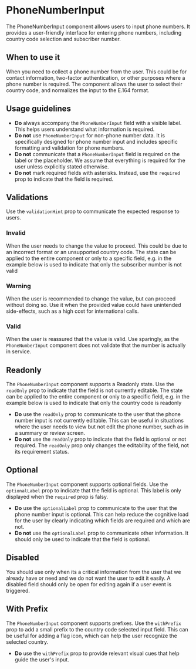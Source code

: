 
<Meta of={Stories} />

# PhoneNumberInput

<Status variant="experimental" />

The PhoneNumberInput component allows users to input phone numbers.
It provides a user-friendly interface for entering phone numbers, including country code selection and subscriber number.


<Story of={Stories.Base} />
<Props />

## When to use it

When you need to collect a phone number from the user. This could be for contact information, two-factor authentication, or other purposes where a phone number is required.
The component allows the user to select their country code, and normalizes the input to the E.164 format.

## Usage guidelines

- **Do** always accompany the `PhoneNumberInput` field with a visible label. This helps users understand what information is required.
- **Do not** use `PhoneNumberInput` for non-phone number data. It is specifically designed for phone number input and includes specific formatting and validation for phone numbers.
- **Do not** communicate that a `PhoneNumberInput` field is required on the label or the placeholder. We assume that everything is required for the user unless explicitly stated otherwise.
- **Do not** mark required fields with asterisks. Instead, use the `required` prop to indicate that the field is required.

## Validations

Use the `validationHint` prop to communicate the expected response to users.

### Invalid

When the user needs to change the value to proceed. This could be due to an incorrect format or an unsupported country code.
The state can be applied to the entire component or only to a specific field, e.g. in the example below is used to indicate that only the subscriber number is not valid

<Story of={Stories.Invalid} />

### Warning

When the user is recommended to change the value, but can proceed without doing so. Use it when the provided value could have unintended side-effects, such as a high cost for international calls.

<Story of={Stories.Warning} />

### Valid

When the user is reassured that the value is valid. Use sparingly, as the `PhoneNumberInput` component does not validate that the number is actually in service.

<Story of={Stories.Valid} />

## Readonly

The `PhoneNumberInput` component supports a Readonly state. Use the `readOnly` prop to indicate that the field is not currently editable.
The state can be applied to the entire component or only to a specific field, e.g. in the example below is used to indicate that only the country code is readonly

- **Do** use the `readOnly` prop to communicate to the user that the phone number input is not currently editable. This can be useful in situations where the user needs to view but not edit the phone number, such as in a summary or review screen.
- **Do not** use the `readOnly` prop to indicate that the field is optional or not required. The `readOnly` prop only changes the editability of the field, not its requirement status.

<Story of={Stories.Readonly} />

## Optional

The `PhoneNumberInput` component supports optional fields. Use the `optionalLabel` prop to indicate that the field is optional. This label is only displayed when the `required` prop is falsy.

- **Do** use the `optionalLabel` prop to communicate to the user that the phone number input is optional. This can help reduce the cognitive load for the user by clearly indicating which fields are required and which are not.
- **Do not** use the `optionalLabel` prop to communicate other information. It should only be used to indicate that the field is optional.

<Story of={Stories.Optional} />

## Disabled

You should use only when its a critical information from the user that we
already have or need and we do not want the user to edit it easily. A disabled
field should only be open for editing again if a user event is triggered.

<Story of={Stories.Disabled} />

## With Prefix

The `PhoneNumberInput` component supports prefixes. Use the `withPrefix` prop to add a small prefix to the country code selected input field. This can be useful for adding a flag icon, which can help the user recognize the selected country.

- **Do** use the `withPrefix` prop to provide relevant visual cues that help guide the user's input.

<Story of={Stories.WithPrefix} />
